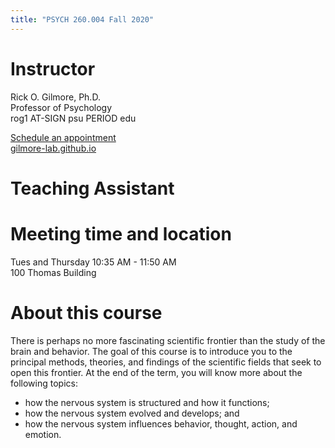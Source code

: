 ```yaml
---
title: "PSYCH 260.004 Fall 2020"
---
```


<!-- <img src ="https://media.moddb.com/cache/images/groups/1/3/2933/thumb_620x2000/brain.jpg" height=200px> -->

# Instructor

Rick O. Gilmore, Ph.D.</br>
Professor of Psychology</br>
rog1 AT-SIGN psu PERIOD edu</br>

[Schedule an appointment](https://doodle.com/mm/rickgilmore/book-a-time)</br>
[gilmore-lab.github.io](http://gilmore-lab.github.io/)</br>
<!-- Office hours: Monday, 10:15 - 11:15 am. -->

# Teaching Assistant

<!-- Courtney Gray</br> -->
<!-- cxg428 AT-SIGN psu PERIOD edu</br> -->
<!-- Office hours: Wed 1-2 PM -->
<!-- 441 Moore Building -->

# Meeting time and location

Tues and Thursday 10:35 AM - 11:50 AM</br>
100 Thomas Building

# About this course

There is perhaps no more fascinating scientific frontier than the study of the brain and behavior. 
The goal of this course is to introduce you to the principal methods, theories, and findings of the scientific fields that seek to open this frontier. 
At the end of the term, you will know more about the following topics:

- how the nervous system is structured and how it functions;
- how the nervous system evolved and develops; and
- how the nervous system influences behavior, thought, action, and emotion.

